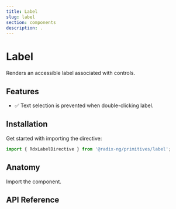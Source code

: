 ```yaml
---
title: Label
slug: label
section: components
description: .
---
```


# Label

<Description>Renders an accessible label associated with controls.</Description>

<ComponentPreview name="label" file="label-demo" />

## Features

- ✅ Text selection is prevented when double-clicking label.

## Installation

Get started with importing the directive:

```typescript
import { RdxLabelDirective } from '@radix-ng/primitives/label';
```

## Anatomy

Import the component.

## API Reference

<PropsTable data="RdxLabelDirective" />

